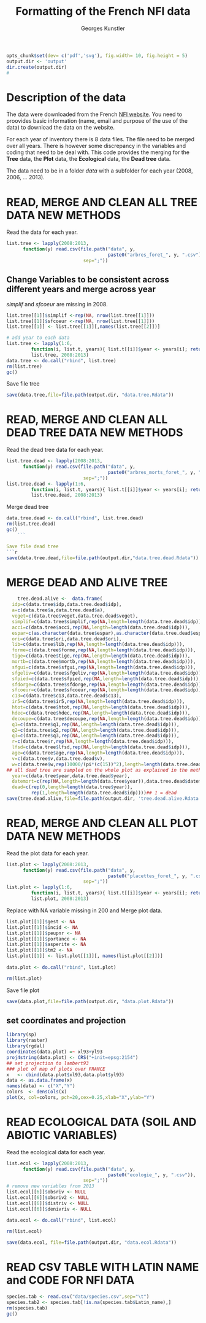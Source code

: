 % Formatting of the French NFI data
% Georges Kunstler
 
```r
opts_chunk$set(dev= c('pdf','svg'), fig.width= 10, fig.height = 5)
output.dir <- 'output'
dir.create(output.dir)
#
```

# Description of the data

The data were downloaded from the French [NFI website](http://inventaire-forestier.ign.fr/spip/spip.php?rubrique153). You need to proovides basic information (name, email and purpose of the use of the data) to download the data on the website.

For each year of inventory there is 8 data files. The file need to be merged over all years. There is however some discrepancy in the variables and coding that need to be deal with. This code provides the merging for the **Tree** data, the **Plot** data, the **Ecological** data, the **Dead tree** data.

The data need to be in a folder *data* with a subfolder for each year (2008, 2006, ... 2013).



# READ, MERGE AND CLEAN ALL TREE DATA NEW METHODS
Read the data for each year.
```r
list.tree <- lapply(2008:2013, 
      function(y) read.csv(file.path("data", y, 
                                     paste0("arbres_foret_", y, ".csv")),
                            sep=";"))
```



## Change Variables to be consistent across different years and merge across year

*simplif* and *sfcoeur* are missing in 2008.

```r
list.tree[[1]]$simplif <-rep(NA, nrow(list.tree[[1]]))
list.tree[[1]]$sfcoeur <-rep(NA, nrow(list.tree[[1]]))
list.tree[[1]] <- list.tree[[1]][,names(list.tree[[2]])]

# add year to each data
list.tree <- lapply(1:6, 
         function(i, list.t, years){ list.t[[i]]$year <- years[i]; return(list.t[[i]])},
         list.tree, 2008:2013)
data.tree <- do.call("rbind", list.tree)
rm(list.tree)
gc()
```
Save file tree
```r
save(data.tree,file=file.path(output.dir, "data.tree.Rdata"))
```

# READ, MERGE AND CLEAN ALL DEAD TREE DATA NEW METHODS
Read the dead tree data for each year.
```r
list.tree.dead <- lapply(2008:2013, 
      function(y) read.csv(file.path("data", y, 
                                     paste0("arbres_morts_foret_", y, ".csv")),
                            sep=";"))
list.tree.dead <- lapply(1:6, 
         function(i, list.t, years){ list.t[[i]]$year <- years[i]; return(list.t[[i]])},
         list.tree.dead, 2008:2013)
```


Merge dead tree
```r
data.tree.dead <- do.call("rbind", list.tree.dead)
rm(list.tree.dead)
gc()
	```

Save file dead tree
```r
save(data.tree.dead,file=file.path(output.dir,"data.tree.dead.Rdata"))
```

# MERGE DEAD AND ALIVE TREE
```r
	tree.dead.alive <-  data.frame(
  idp=c(data.tree$idp,data.tree.dead$idp),
  a=c(data.tree$a,data.tree.dead$a),
  veget=c(data.tree$veget,data.tree.dead$veget),
  simplif=c(data.tree$simplif,rep(NA,length=length(data.tree.dead$idp))),
  acci=c(data.tree$acci,rep(NA,length=length(data.tree.dead$idp))),
  espar=c(as.character(data.tree$espar),as.character(data.tree.dead$espar)),
  ori=c(data.tree$ori,data.tree.dead$ori),
  lib=c(data.tree$lib,rep(NA,length=length(data.tree.dead$idp))),
  forme=c(data.tree$forme,rep(NA,length=length(data.tree.dead$idp))),
  tige=c(data.tree$tige,rep(NA,length=length(data.tree.dead$idp))),
  mortb=c(data.tree$mortb,rep(NA,length=length(data.tree.dead$idp))),
  sfgui=c(data.tree$sfgui,rep(NA,length=length(data.tree.dead$idp))),
  sfgeliv=c(data.tree$sfgeliv,rep(NA,length=length(data.tree.dead$idp))),
  sfpied=c(data.tree$sfpied,rep(NA,length=length(data.tree.dead$idp))),
  sfdorge=c(data.tree$sfdorge,rep(NA,length=length(data.tree.dead$idp))),
  sfcoeur=c(data.tree$sfcoeur,rep(NA,length=length(data.tree.dead$idp))),
  c13=c(data.tree$c13,data.tree.dead$c13),
  ir5=c(data.tree$ir5,rep(NA,length=length(data.tree.dead$idp))),
  htot=c(data.tree$htot,rep(NA,length=length(data.tree.dead$idp))),
  hdec=c(data.tree$hdec,rep(NA,length=length(data.tree.dead$idp))),
  decoupe=c(data.tree$decoupe,rep(NA,length=length(data.tree.dead$idp))),
  q1=c(data.tree$q1,rep(NA,length=length(data.tree.dead$idp))),
  q2=c(data.tree$q2,rep(NA,length=length(data.tree.dead$idp))),
  q3=c(data.tree$q3,rep(NA,length=length(data.tree.dead$idp))),
  r=c(data.tree$r,rep(NA,length=length(data.tree.dead$idp))),
  lfsd=c(data.tree$lfsd,rep(NA,length=length(data.tree.dead$idp))),
  age=c(data.tree$age,rep(NA,length=length(data.tree.dead$idp))),
  v=c(data.tree$v,data.tree.dead$v),
  w=c(data.tree$w,rep(10000/(pi*(c(15))^2),length=length(data.tree.dead$w))),
## all dead tree are sampled on the whole plot as explained in the method
  year=c(data.tree$year,data.tree.dead$year),
  datemort=c(rep(NA,length=length(data.tree$year)),data.tree.dead$datemort),
  dead=c(rep(0,length=length(data.tree$year)),
         rep(1,length=length(data.tree.dead$idp))))## 1 = dead
save(tree.dead.alive,file=file.path(output.dir, 'tree.dead.alive.Rdata'))
```


# READ, MERGE AND CLEAN ALL PLOT DATA NEW METHODS
Read the plot data for each year.
```r
list.plot <- lapply(2008:2013, 
      function(y) read.csv(file.path("data", y, 
                                     paste0("placettes_foret_", y, ".csv")),
                            sep=";"))
list.plot <- lapply(1:6, 
         function(i, list.t, years){ list.t[[i]]$year <- years[i]; return(list.t[[i]])},
         list.plot, 2008:2013)
```

Replace with NA variable missing in 200 and Merge plot data.
```r
list.plot[[1]]$gest <- NA
list.plot[[1]]$incid <- NA
list.plot[[1]]$peupnr <- NA
list.plot[[1]]$portance <- NA
list.plot[[1]]$asperite <- NA
list.plot[[1]]$tm2 <- NA
list.plot[[1]] <- list.plot[[1]][, names(list.plot[[2]])] 
	
data.plot <- do.call("rbind", list.plot)

rm(list.plot)
```
Save file plot
```r
save(data.plot,file=file.path(output.dir, "data.plot.Rdata"))
```


## set coordinates and projection
```r
library(sp)
library(raster)
library(rgdal)
coordinates(data.plot) =~ xl93+yl93
proj4string(data.plot) <- CRS("+init=epsg:2154")
## set projection to lambert93
### plot of map of plots over FRANCE
x   <- cbind(data.plot$xl93,data.plot$yl93)
data <- as.data.frame(x)
names(data) <- c("X","Y")
colors  <- densCols(x)
plot(x, col=colors, pch=20,cex=0.25,xlab="X",ylab="Y")
```

# READ ECOLOGICAL DATA (SOIL AND ABIOTIC VARIABLES)
Read the ecological data for each year.
```r
list.ecol <- lapply(2008:2013, 
      function(y) read.csv(file.path("data", y, 
                                     paste0("ecologie_", y, ".csv")),
                            sep=";"))
# remove new variables from 2013
list.ecol[[6]]$obsriv <- NULL
list.ecol[[6]]$obsriv2 <- NULL
list.ecol[[6]]$distriv <- NULL
list.ecol[[6]]$denivriv <- NULL

data.ecol <- do.call("rbind", list.ecol)
							
rm(list.ecol)
```

```r
save(data.ecol, file=file.path(output.dir, "data.ecol.Rdata"))
```

# READ CSV TABLE WITH LATIN NAME and CODE FOR NFI DATA
```r
species.tab <- read.csv("data/species.csv",sep="\t")
species.tab2 <- species.tab[!is.na(species.tab$Latin_name),]
rm(species.tab)
gc()
```

 





